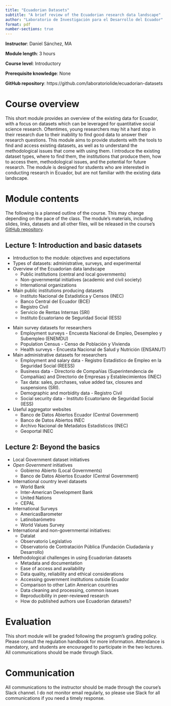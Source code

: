 ```yaml
---
title: "Ecuadorian Datasets"
subtitle: "A brief review of the Ecuadorian research data landscape"
author: "Laboratorio de Investigación para el Desarrollo del Ecuador"
format: pdf
number-sections: true
---
```


**Instructor**: Daniel Sánchez, MA

**Module length**: 3 hours

**Course level**: Introductory

**Prerequisite knowledge**: None

**GitHub repository**: https://github.com/laboratoriolide/ecuadorian-datasets

# Course overview

This short module provides an overview of the existing data for Ecuador, with a focus on datasets which can be leveraged for quantitative social science research. Oftentimes, young researchers may hit a hard stop in their research due to their inability to find good data to answer their research questions. This module aims to provide students with the tools to find and access existing datasets, as well as to understand the methodological issues that come with using them. I introduce the existing dataset types, where to find them, the institutions that produce them, how to access them, methodological issues, and the potential for future research. The module is designed for students who are interested in conducting research in Ecuador, but are not familiar with the existing data landscape.

# Module contents {#sec-contents}

The following is a planned outline of the course. This may change depending on the pace of the class. The module's materials, including slides, links, datasets and all other files, will be released in the course's [GitHub repository](https://github.com/laboratoriolide/ecuadorian-datasets).

## Lecture 1: Introduction and basic datasets

- Introduction to the module: objectives and expectations
- Types of datasets: administrative, surveys, and experimental
- Overview of the Ecuadorian data landscape
    - Public institutions (central and local governments)
    - Non-governmental initiatives (academic and civil society)
    - International organizations

- Main public institutions producing datasets
    - Instituto Nacional de Estadística y Censos (INEC)
    - Banco Central del Ecuador (BCE)
    - Registro Civil
    - Servicio de Rentas Internas (SRI)
    - Instituto Ecuatoriano de Seguridad Social (IESS)

<!-- 

For each dataset, we'll cover the following aspects:
 - What is the dataset about?
 - What can you do with it?
 - How to access it?
 - Where to find documentation?
 - Problems and limitations
 - Examples of research using the dataset

!--->

- Main survey datasets for researchers
    - Employment surveys - Encuesta Nacional de Empleo, Desempleo y Subempleo (ENEMDU)
    - Population Census - Censo de Población y Vivienda 
    - Health surveys - Encuesta Nacional de Salud y Nutrición (ENSANUT)

- Main administrative datasets for researchers
    - Employment and salary data - Registro Estadístico de Empleo en la Seguridad Social (REESS)
    - Business data - Directorio de Compañías (Superintendencia de Compañías) and Directorio de Empresas y Establecimientos (INEC)
    - Tax data: sales, purchases, value added tax, closures and suspensions (SRI).
    - Demographic and morbidity data - Registro Civil
    - Social security data - Instituto Ecuatoriano de Seguridad Social (IESS)

- Useful aggregator websites
    - Banco de Datos Abiertos Ecuador (Central Government)
    - Banco de Datos Abiertos INEC
    - Archivo Nacional de Metadatos Estadísticos (INEC)
    - Geoportal INEC

## Lecture 2: Beyond the basics

- Local Government dataset initiatives
- *Open Government* initiatives
    - Gobierno Abierto (Local Governments)
    - Banco de Datos Abiertos Ecuador (Central Government)
- International country level datasets
    - World Bank
    - Inter-American Development Bank
    - United Nations
    - CEPAL
- International Surveys
    - AmericasBarometer
    - Latinobarómetro
    - World Values Survey
- International and non-governmental initiatives:
    - Datalat
    - Observatorio Legislativo
    - Observatorio de Contratación Pública (Fundación Ciudadanía y Desarrollo)

- Methodological challenges in using Ecuadorian datasets
    - Metadata and documentation
    - Ease of access and availability
    - Data quality, reliability and ethical considerations
    - Accessing government institutions outside Ecuador
    - Comparison to other Latin American countries
    - Data cleaning and processing, common issues
    - Reproducibility in peer-reviewed research
    - How do published authors use Ecuadorian datasets?

# Evaluation

This short module will be graded following the program's grading policy. Please consult the regulation handbook for more information. Attendance is mandatory, and students are encouraged to participate in the two lectures. All communications should be made through Slack. 

# Communication

All communications to the instructor should be made through the course's Slack channel. I do not monitor email regularly, so please use Slack for all communications if you need a timely response.
